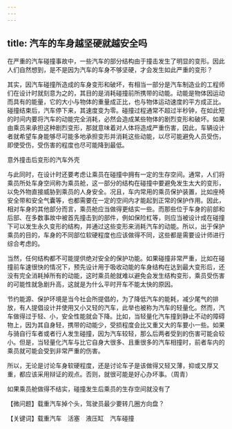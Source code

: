 ```yaml
---
---
---
```

title: 汽车的车身越坚硬就越安全吗
---




在严重的汽车碰撞事故中，一些汽车的部分结构由于撞击发生了明显的变形。因此人们自然想到，是不是因为汽车的车身不够坚硬，才会发生如此严重的变形？

其实，因汽车碰撞所造成的车身变形和破坏，有相当一部分是汽车制造业的工程师们在设计时就刻意为之的，其目的是消耗碰撞前所携带的动能。动能是物体因运动而具有的能量，它的大小与物体的重量成正比，也与物体运动速度的平方成正比。碰撞结束后，汽车停下来，其速度变为零。碰撞过程通常不超过半秒钟，在如此短的时间内要将汽车的动能完全消耗，必然会造成某些物体的剧烈变形和破坏。如果由乘员来承担这种剧烈变形，那就意味着对人体将造成严重伤害，因此，车辆设计者就希望车身能够尽可能多地承担变形并消耗这些动能，以尽可能避免人员受伤，即使受伤，受伤害的程度也尽可能降到最低。

意外撞击后变形的汽车外壳



与此同时，在设计时还要考虑让乘员在碰撞中拥有一定的生存空间。通常，人们将乘员所处车身空间称为乘员舱，这一部分的结构在碰撞中要避免发生太大的变形，以免外物直接威胁到乘员的人身安全。况且，车内常用的乘员保护装置，比如座椅安全带和安全气囊等，也都需要在一定的空间内才能起到正常的保护作用。因此，相对车身的其他部分而言，乘员舱应当做得更结实一些。而那些位于车身的前部和后部、在多数事故中被首先撞击到的部件，例如保险杠等，则应当被设计成在碰撞下可以发生永久变形的结构，并通过这些变形来消耗汽车的动能。所以，出于保护乘员的目的，车身的不同部位软硬程度也应该做得不同，这些都是需要设计师进行综合考虑的。

当然，任何结构都不可能提供绝对安全的保护功能。如果碰撞非常严重，比如在碰撞前车速很快的情况下，预先设计用于吸收动能的车身结构在达到最大变形后，还没有完全消耗掉所有的动能，这时乘员舱就难以避免会发生结构变形，乘员受伤害的可能性就急剧升高，这就是为什么平时开车不能太快的原因。

节约能源、保护环境是当今社会所提倡的，为了降低汽车的能耗，减少尾气的排放，有人提倡设计并使用又小又轻的汽车，此举也被称为汽车的轻量化。然而，汽车做得过于轻、小，安全性能就会下降。比如，当轻量化汽车撞到静止不动的障碍物上，因为其自身轻，携带的动能少，受损程度会比又重又大的车要小一些。如果与骑自行车者或者行人发生碰撞，因为汽车较轻，那么后两者受到的伤害可能会较小。但是，当轻量化汽车与比它自身大很多、且重很多的汽车相撞时，前者车内的乘员就可能会受到非常严重的伤害。

所以，无论是讨论车身软硬程度，还是讨论车子是该做得又轻又薄，抑或又厚又重，都应该采用辩证的观点。否则，就很可能是好心办坏事。（周青）

如果乘员舱做得不结实，碰撞发生后乘员的生存空间就没有了





【微问题】载重汽车掉个头，驾驶员最少要转几圈方向盘？

【关键词】载重汽车　活塞　液压缸　汽车碰撞